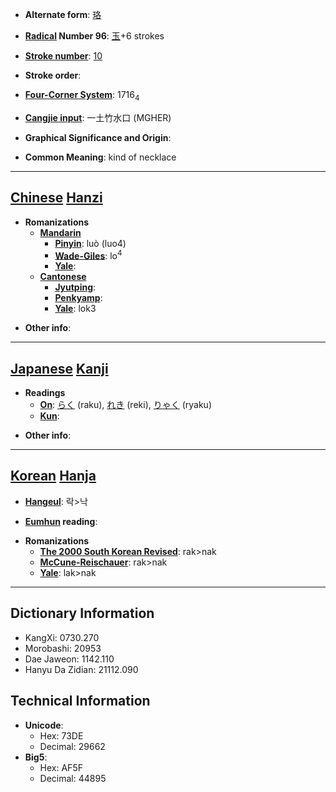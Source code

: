 * '''Alternate form''': [[珞]]

* '''[[Wiktionary:Chinese radical index| Radical]] Number 96''': [[Wiktionary:Chinese radical index 玉|玉]]+6 strokes

* '''[[Wiktionary:Chinese total strokes index|Stroke number]]''': [[Wiktionary:Chinese total strokes index 10|10]]

* '''Stroke order''': 

* '''[[Wiktionary:Chinese four corner index|Four-Corner System]]''': 1716<sub>4</sub>

* '''[[Wiktionary:Chinese Cangjie index|Cangjie input]]''': 一土竹水口 (MGHER)

* '''Graphical Significance and Origin''': 

* '''Common Meaning''': kind of necklace

----

== [[Chinese]] [[Hanzi]] ==

* '''Romanizations'''
** '''[[Mandarin]]'''
*** '''[[Pinyin]]''': luò (luo4)
*** '''[[Wade-Giles]]''': lo<sup>4</sup>
*** '''[[Yale]]''': 
** '''[[Cantonese]]'''
*** '''[[Jyutping]]''':
*** '''[[Penkyamp]]''': 
*** '''[[Yale]]''': lok3

* '''Other info''': 

----

== [[Japanese]] [[Kanji]] ==

* '''Readings'''
** '''[[On]]''': [[らく]] (raku), [[れき]] (reki), [[りゃく]] (ryaku)
** '''[[Kun]]''': 

* '''Other info''':  

----

== [[Korean]] [[Hanja]] ==

* '''[[Hangeul]]''': 락>낙

* '''[[Eumhun]] reading''': 

* '''Romanizations'''
** '''[[The 2000 South Korean Revised Romanization|The 2000 South Korean Revised]]''': rak>nak
** '''[[McCune-Reischauer]]''': rak>nak
** '''[[Yale]]''': lak>nak

----

== Dictionary Information ==

* KangXi: 0730.270
* Morobashi: 20953
* Dae Jaweon: 1142.110
* Hanyu Da Zidian: 21112.090

== Technical Information ==

* '''Unicode''':
** Hex: 73DE
** Decimal: 29662
* '''Big5''':
** Hex: AF5F
** Decimal: 44895